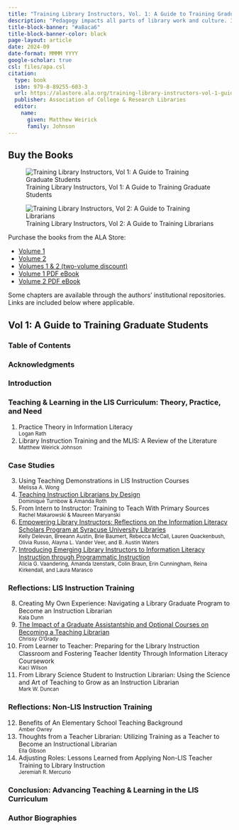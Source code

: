 ```yaml
---
title: "Training Library Instructors, Vol. 1: A Guide to Training Graduate Students"
description: "Pedagogy impacts all parts of library work and culture. It changes the way we interact with learners regardless of setting and however we name or define the teaching moment, from research help to outreach to leading meetings. Pedagogy is a praxis of relation, and studying it can improve all aspects of our work and organizations.</br></br>In two volumes, <i>Training Library Instructors</i> collects examples of how we train our colleagues to teach, whether they’re student workers, non-librarian staff, new or experienced librarians, or something else entirely. Volume 1, <i>A Guide to Training Graduate Students</i>, focuses on teacher training for graduate students in LIS programs and in academic libraries. It presents existing literature and theories, approaches to teaching library school students to teach, and critical reflections from librarians about their varied experiences receiving teacher training.</br></br><i>A Guide to Training Graduate Students</i> provides a useful introduction, detailed examples, and salient reflections to help us better train library instructors during their time as graduate students through coursework and work experience. You’ll discover ideas for designing courses, internships, and other programs and ways to mentor graduate students who are interested in becoming library instructors."
title-block-banner: "#a8aca6"
title-block-banner-color: black
page-layout: article
date: 2024-09
date-format: MMMM YYYY
google-scholar: true
csl: files/apa.csl
citation: 
  type: book
  isbn: 979-8-89255-603-3
  url: https://alastore.ala.org/training-library-instructors-vol-1-guide-training-graduate-students
  publisher: Association of College & Research Libraries
  editor:
    name: 
      given: Matthew Weirick
      family: Johnson
---
```


## Buy the Books

::: {layout-ncol="3"}
<div>

![Training Library Instructors, Vol 1: A Guide to Training Graduate Students](files/Vol1_cover.jpg){fig-alt=""}

</div>

<div>

![Training Library Instructors, Vol 2: A Guide to Training Librarians](files/Vol2_cover.jpg){fig-alt=""}

</div>

<div>

Purchase the books from the ALA Store:

-   [Volume 1](https://alastore.ala.org/training-library-instructors-vol-1-guide-training-graduate-students)
-   [Volume 2](https://alastore.ala.org/training-library-instructors-vol-2-guide-training-librarians)
-   [Volumes 1 & 2 (two-volume discount)](https://alastore.ala.org/training-library-instructors-guide-training-graduate-students-and-librarians-2-volume-set)
-   [Volume 1 PDF eBook](https://alastore.ala.org/training-library-instructors-vol-1-guide-training-graduate-students-eeditions-pdf-e-book)
-   [Volume 2 PDF eBook](https://alastore.ala.org/training-library-instructors-vol-2-guide-training-librarians-eeditions-pdf-e-book)

Some chapters are available through the authors' institutional repositories. Links are included below where applicable.

</div>
:::

## Vol 1: A Guide to Training Graduate Students

### Table of Contents

### Acknowledgments

### Introduction

### Teaching & Learning in the LIS Curriculum: Theory, Practice, and Need

1.  Practice Theory in Information Literacy<br/><small class="text-muted" style="display:block;">Logan Rath</small>
2.  Library Instruction Training and the MLIS: A Review of the Literature<br/><small class="text-muted" style="display:block;">Matthew Weirick Johnson</small>

### Case Studies

3.  Using Teaching Demonstrations in LIS Instruction Courses<br/><small class="text-muted" style="display:block;">Melissa A. Wong</small>
4.  [Teaching Instruction Librarians by Design](https://escholarship.org/uc/item/57q4t4dw)<br/><small class="text-muted" style="display:block;">Dominique Turnbow & Amanda Roth</small>
5.  From Intern to Instructor: Training to Teach With Primary Sources<br/><small class="text-muted" style="display:block;">Rachel Makarowski & Maureen Maryanski</small>
6.  [Empowering Library Instructors: Reflections on the Information Literacy Scholars Program at Syracuse University Libraries](https://surface.syr.edu/sul/225/)<br/><small class="text-muted" style="display:block;">Kelly Delevan, Breeann Austin, Brie Baumert, Rebecca McCall, Lauren Quackenbush, Olivia Russo, Alayna L. Vander Veer, and B. Austin Waters</small>
7.  [Introducing Emerging Library Instructors to Information Literacy Instruction through Programmatic Instruction](https://digitalcommons.uri.edu/lib_ps_pubs/83/)<br/><small class="text-muted" style="display:block;">Alicia G. Vaandering, Amanda Izenstark, Colin Braun, Erin Cunningham, Reina Kirkendall, and Laura Marasco</small>

### Reflections: LIS Instruction Training

8.  Creating My Own Experience: Navigating a Library Graduate Program to Become an Instruction Librarian<br/><small class="text-muted" style="display:block;">Kala Dunn</small>
9.  [The Impact of a Graduate Assistantship and Optional Courses on Becoming a Teaching Librarian](http://hdl.handle.net/20.500.12648/15561)<br/><small class="text-muted" style="display:block;">Chrissy O'Grady</small>
10. From Learner to Teacher: Preparing for the Library Instruction Classroom and Fostering Teacher Identity Through Information Literacy Coursework<br/><small class="text-muted" style="display:block;">Kaci Wilson</small>
11. From Library Science Student to Instruction Librarian: Using the Science and Art of Teaching to Grow as an Instruction Librarian<br/><small class="text-muted" style="display:block;">Mark W. Duncan</small>

### Reflections: Non-LIS Instruction Training

12. Benefits of An Elementary School Teaching Background<br/><small class="text-muted" style="display:block;">Amber Owrey</small>
13. Thoughts from a Teacher Librarian: Utilizing Training as a Teacher to Become an Instructional Librarian<br/><small class="text-muted" style="display:block;">Ella Gibson</small>
14. Adjusting Roles: Lessons Learned from Applying Non-LIS Teacher Training to Library Instruction<br/><small class="text-muted" style="display:block;">Jeremiah R. Mercurio</small>

### Conclusion: Advancing Teaching & Learning in the LIS Curriculum

### Author Biographies
